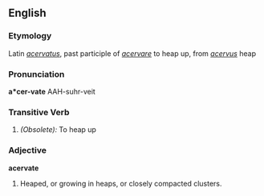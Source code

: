 ==English==

===Etymology===
Latin ''[[acervatus]]'', past participle of ''[[acervare]]'' to heap up, from ''[[acervus]]'' heap

===Pronunciation===
'''a*cer-vate'''
AAH-suhr-veit

===Transitive Verb===
{{en-verb|acervat|ing}}

#''(Obsolete):'' To heap up

===Adjective===
'''acervate'''

# Heaped, or growing in heaps, or closely compacted clusters.